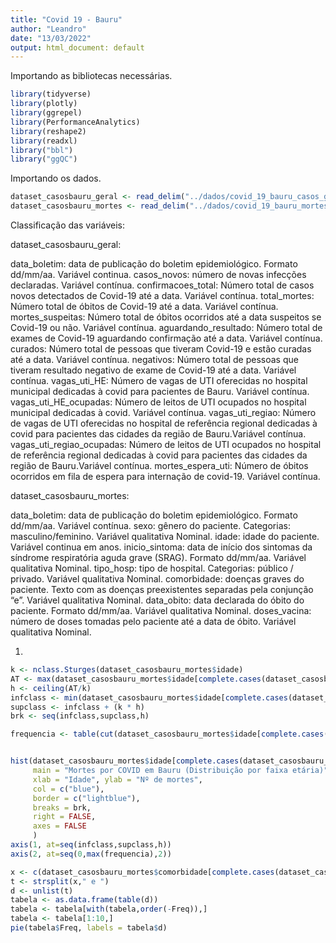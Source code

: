 ```yaml
---
title: "Covid 19 - Bauru"
author: "Leandro"
date: "13/03/2022"
output: html_document: default
---
```


Importando as bibliotecas necessárias. 

```r
library(tidyverse)
library(plotly)
library(ggrepel)
library(PerformanceAnalytics)
library(reshape2)
library(readxl)
library("bbl")
library("ggQC")
```

Importando os dados.

```r
dataset_casosbauru_geral <- read_delim("../dados/covid_19_bauru_casos_geral.csv",delim = ";")
dataset_casosbauru_mortes <- read_delim("../dados/covid_19_bauru_mortes.csv",delim = ";")
```

Classificação das variáveis:

dataset_casosbauru_geral:

data_boletim: data de publicação do boletim epidemiológico. Formato dd/mm/aa. Variável continua. 
casos_novos: número de novas infecções declaradas. Variável contínua.
confirmacoes_total: Número total de casos novos detectados de Covid-19 até a data. Variável contínua.
total_mortes: Número total de óbitos de Covid-19 até a data. Variável contínua.
mortes_suspeitas: Número total de óbitos ocorridos até a data suspeitos se Covid-19 ou não. Variável contínua.
aguardando_resultado: Número total de exames de Covid-19 aguardando confirmação até a data. Variável contínua.
curados: Número total de pessoas que tiveram Covid-19 e estão curadas até a data. Variável contínua.
negativos: Número total de pessoas que tiveram resultado negativo de exame de Covid-19 até a data. Variável contínua.
vagas_uti_HE: Número de vagas de UTI oferecidas no hospital municipal dedicadas à covid para pacientes de Bauru. Variável contínua.
vagas_uti_HE_ocupadas: Número de leitos de UTI ocupados no hospital municipal dedicadas à covid. Variável contínua.
vagas_uti_regiao: Número de vagas de UTI oferecidas no hospital de referência regional dedicadas à covid para pacientes das cidades da região de Bauru.Variável contínua.
vagas_uti_regiao_ocupadas: Número de leitos de UTI ocupados no hospital de referência regional dedicadas à covid para pacientes das cidades da região de Bauru.Variável contínua.
mortes_espera_uti: Número de óbitos ocorridos em fila de espera para internação de covid-19. Variável contínua.

dataset_casosbauru_mortes:

data_boletim: data de publicação do boletim epidemiológico. Formato dd/mm/aa.  Variável contínua. 
sexo: gênero do paciente. Categorias: masculino/feminino.  Variável qualitativa Nominal. 
idade: idade do paciente. Variável continua em anos.
inicio_sintoma: data de início dos sintomas da síndrome respiratória aguda grave (SRAG). Formato dd/mm/aa.  Variável qualitativa Nominal. 
tipo_hosp: tipo de hospital. Categorias: público / privado.  Variável qualitativa Nominal. 
comorbidade: doenças graves do paciente. Texto com as doenças preexistentes separadas pela conjunção "e".  Variável qualitativa Nominal. 
data_obito: data declarada do óbito do paciente. Formato dd/mm/aa.  Variável qualitativa Nominal. 
doses_vacina: número de doses tomadas pelo paciente até a data de óbito. Variável qualitativa Nominal. 

1)

```r
k <- nclass.Sturges(dataset_casosbauru_mortes$idade)
AT <- max(dataset_casosbauru_mortes$idade[complete.cases(dataset_casosbauru_mortes$idade)]) - min(dataset_casosbauru_mortes$idade[complete.cases(dataset_casosbauru_mortes$idade)]) 
h <- ceiling(AT/k)
infclass <- min(dataset_casosbauru_mortes$idade[complete.cases(dataset_casosbauru_mortes$idade)]) 
supclass <- infclass + (k * h)
brk <- seq(infclass,supclass,h)

frequencia <- table(cut(dataset_casosbauru_mortes$idade[complete.cases(dataset_casosbauru_mortes$idade)], breaks = brk, right = FALSE))


hist(dataset_casosbauru_mortes$idade[complete.cases(dataset_casosbauru_mortes$idade)],  
     main = "Mortes por COVID em Bauru (Distribuição por faixa etária)", 
     xlab = "Idade", ylab = "Nº de mortes", 
     col = c("blue"), 
     border = c("lightblue"),
     breaks = brk,
     right = FALSE,
     axes = FALSE
     )
axis(1, at=seq(infclass,supclass,h))
axis(2, at=seq(0,max(frequencia),2))

```

```r
x <- c(dataset_casosbauru_mortes$comorbidade[complete.cases(dataset_casosbauru_mortes$comorbidade)])
t <- strsplit(x," e ")
d <- unlist(t)
tabela <- as.data.frame(table(d))
tabela <- tabela[with(tabela,order(-Freq)),]
tabela <- tabela[1:10,]
pie(tabela$Freq, labels = tabela$d)
```
